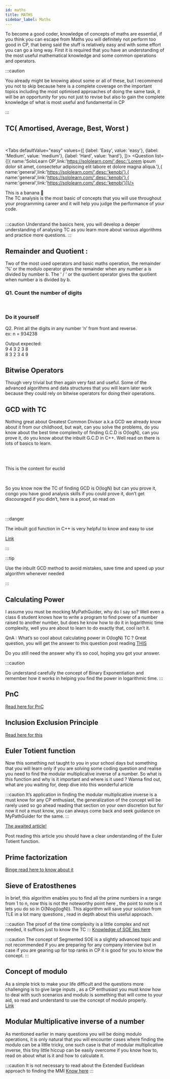 ```yaml
---
id: maths
title: MATHS
sidebar_label: Maths
---
```




To become a good coder, knowledge of concepts  of maths are essential, if you think you can escape from Maths you will definitely not perform too good in CP, that being said the stuff is relatively easy and with some effort you can go a long way. First it is required that you have an understanding of the most useful mathematical knowledge and some common operations and operators.

:::caution

You already might be knowing about some or all of these, but I recommend you not to skip because here is a complete coverage on the important topics including the most optimised approaches of doing the same task, it will be an opportunity for you not just to revise but also to gain the complete knowledge of what is most useful and fundamental in CP

:::



## TC( Amortised, Average, Best, Worst )



<Card title="TC (Amortised, Average, Best, Worst)" url="https://www.basicsbehind.com/2016/12/18/analysis-of-algorithms/" /><br />

<Tabs
  defaultValue="easy"
  values={[
    {label: 'Easy', value: 'easy'},
    {label: 'Medium', value: 'medium'},
    {label: 'Hard', value: 'hard'},
  ]}>
  <TabItem value="easy">
      <Question  list={[{ name:'SoloLearn OP',link:'https://sololearn.com/',desc:'Lorem ipsum dolor sit amet, consectetur adipiscing elit labore et dolore magna aliqua.'},{ name:'general',link:'https://sololearn.com/',desc:'kenobi'},{ name:'general',link:'https://sololearn.com/',desc:'kenobi'},{ name:'general',link:'https://sololearn.com/',desc:'kenobi'}]}/>
  </TabItem>

  <TabItem value="medium">
      <Question resource="true" list={[{ name:'Link 1 here',link:'https://sololearn.com/',desc:'Question on topic 1 with some description random stuff here'},{ name:'general',link:'https://sololearn.com/',desc:'kenobi'}]} />

  </TabItem>
  <TabItem value="hard">This is a banana 🍌</TabItem>
</Tabs>

<br/>
The TC analysis is the most basic of concepts that you will use throughout your programming career and it will help you judge the performance of your code.<br/>

<br/>

:::caution
Understand the basics here, you will develop a deeper understanding of analysing TC as you learn more about various algorithms and practice more questions.
:::


## Remainder and Quotient : 
Two of the most used operators and basic maths operation, the remainder ‘%’ or the modulo operator gives the remainder when any number a is divided by number b. The ‘ / ‘ or the quotient operator gives the quotient when number a is divided by b.

### Q1. Count the number of digits

<Card title="Problem 1 - Count the number of digits" link='false' titles="Very Easy" description="Go through the method 1 or the iterative method of counting the number of digits."/>

<br />

<Card title="Problem 1 - Count the number of digits"  url="https://www.geeksforgeeks.org/program-count-digits-integer-3-different-methods/" />

<!-- [Question Link](https://www.geeksforgeeks.org/program-count-digits-integer-3-different-methods/)<br/>
Go through the method 1 or the iterative method of counting the number of digits. -->

### Do it yourself

Q2. Print all the digits in any number ’n’ from front and reverse.<br/>
ex: n = 934238<br/>

Output expected:<br/>
9 4 3 2 3 8<br/>
8 3 2 3 4 9 

## Bitwise Operators


Though very trivial but then again very fast and useful. Some of the advanced algorithms and data structures that you will learn later work because they could rely on bitwise operators for doing their operations.<br/>

<Card title="Bitwise Operators" url="https://www.hackerearth.com/practice/basic-programming/bit-manipulation/basics-of-bit-manipulation/tutorial/" />


<!-- [Link](https://www.hackerearth.com/practice/basic-programming/bit-manipulation/basics-of-bit-manipulation/tutorial/) -->



## GCD with TC

Nothing great about Greatest Common Divisor a.k.a GCD we already know about it from our childhood, but wait, can you solve the problems, do you know about the best time complexity of finding G.C.D is O(logN), can you prove it, do you know about the inbuilt G.C.D in C++. Well read on there is lots of basics to learn.

<br />
<Card title="GCD - Codeforce" url="https://codeforces.com/blog/entry/46457#:~:text=Theorem%201%20%3A%20let%20'a',%3D9%20and%20b%3D2." />

<br />

<!-- [First Link](https://codeforces.com/blog/entry/46457#:~:text=Theorem%201%20%3A%20let%20'a',%3D9%20and%20b%3D2.) -->

This is the content for euclid


<Card title="Euclid - CP Algorithm" url="http://cp-algorithms.com/algebra/euclid-algorithm.html" />
<br />

<!-- [Second Link](http://cp-algorithms.com/algebra/euclid-algorithm.html) -->

So you know now the TC of finding GCD is O(logN) but can you prove it, congo you have good analysis skills if you could prove it, don’t get discouraged if you didn’t, here is a proof, so read on 


<Card title="Complexity Discussion - Quora" url="https://www.quora.com/What-is-the-time-complexity-of-Euclids-GCD-algorithm" />

<!-- [Here](https://www.quora.com/What-is-the-time-complexity-of-Euclids-GCD-algorithm) -->

<br />

:::danger 

The inbuilt gcd function in C++ is very helpful to know and easy to use


[Link](https://www.geeksforgeeks.org/stdgcd-c-inbuilt-function-finding-gcd/)

:::

:::tip

Use the inbuilt GCD method to avoid mistakes, save time and speed up your algorithm whenever needed

:::


## Calculating Power

I assume you must be mocking MyPathGuider, why do I say so? Well even a class 6 student knows how to write a program to find power of a number raised to another number, but does he know how to do it in logarithmic time complexity, well you are about to learn to do exactly that, cool isn’t it.

QnA : What’s so cool about calculating power in O(logN) TC ?
Great question, you will get the answer to this question post reading
[THIS](https://cp-algorithms.com/algebra/binary-exp.html)

Do you still need the answer why it’s so cool, hoping you got your answer.


:::caution

Do understand carefully the concept of Binary Exponentiation and remember how it works in helping you find the power in logarithmic time. 
:::

## PnC
[Read here for PnC](https://www.hackerearth.com/practice/math/combinatorics/basics-of-combinatorics/tutorial/)

## Inclusion Exclusion Principle
[Read here for this](https://www.hackerearth.com/practice/math/combinatorics/inclusion-exclusion/tutorial/)




## Euler Totient function 
Now this something not taught to you in your school days but something that you will learn only if you are solving some coding question and realise you need to find the modular multiplicative inverse of a number. So what is this function and why is it important and where is it used ? Wanna find out, what are you waiting for, deep dive into this wonderful article

:::caution 
It’s application in finding the modular multiplicative inverse is a must know for any CP enthusiast, the generalization of the concept will be rarely used so go ahead reading that section on your own discretion but for now it not a must know, you can always come back and seek guidance on MyPathGuider for the same.
:::

[The awaited article!](https://cp-algorithms.com/algebra/phi-function.html)

Post reading this article you should have a clear understanding of the Euler Totient function. 




## Prime factorization 
[Binge read here to know about it](https://www.youtube.com/watch?v=6PDtgHhpCHo&feature=player_embedded_uturn)


## Sieve of Eratosthenes 
In brief, this algorithm enables you to find all the prime numbers in a range from 1 to n, now this is not the noteworthy point here , the point to note is it lets you do so in O(Nlog(logN)). This algorithm will save your solution from TLE in a lot many questions , read in depth about this useful approach.

:::caution
The proof of the time complexity is a little complex and not needed, it suffices just to know the TC
:::
[Knowledge of SOE lies here](https://cp-algorithms.com/algebra/sieve-of-eratosthenes.html)

:::caution
The concept of Segmented SOE is a slightly advanced topic and not recommended if you are preparing for any company interview but in case if you are gearing up for top ranks in CP it is good for you to know the concept.
:::




## Concept of modulo 
As a simple trick to make your life difficult and the questions more challenging is to give large inputs , as a CP enthusiast you must know how to deal with such scenarios and modulo is something that will come to your aid, so read and understand to use the concept of modulo properly.<br/>
[Link](https://www.hackerearth.com/practice/notes/abhinav92003/why-output-the-answer-modulo-109-7/)


## Modular Multiplicative inverse of a number

As mentioned earlier in many questions you will be doing modulo operations, it is only natural that you will encounter cases where finding the modulo can be a little tricky, one such case is that of modular multiplicative inverse, this tiny little hiccup can be easily overcome if you know how to, read on about what is it  and how to calculate it.

:::caution 
It is not necessary to read about the Extended Euclidean approach to finding the MMI
[Know here](https://cp-algorithms.com/algebra/module-inverse.html)
:::